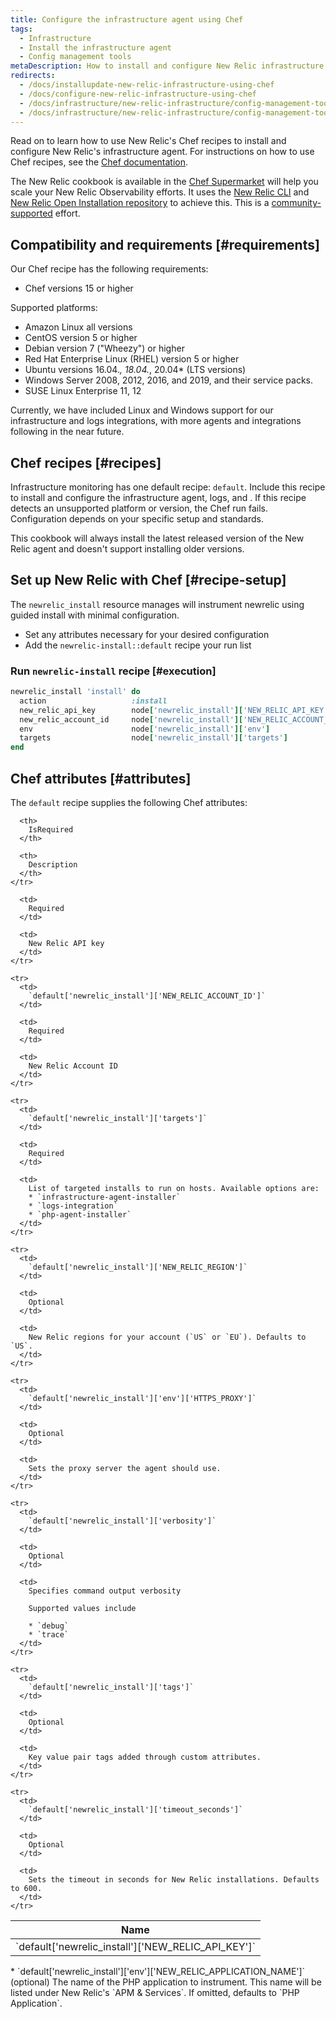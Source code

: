 ```yaml
---
title: Configure the infrastructure agent using Chef
tags:
  - Infrastructure
  - Install the infrastructure agent
  - Config management tools
metaDescription: How to install and configure New Relic infrastructure monitoring using Chef.
redirects:
  - /docs/installupdate-new-relic-infrastructure-using-chef
  - /docs/configure-new-relic-infrastructure-using-chef
  - /docs/infrastructure/new-relic-infrastructure/config-management-tools/configure-new-relic-infrastructure-using-chef
  - /docs/infrastructure/new-relic-infrastructure/config-management-tools
---
```


Read on to learn how to use New Relic's Chef recipes to install and configure New Relic's infrastructure agent. For instructions on how to use Chef recipes, see the [Chef documentation](https://www.chef.io/solutions/infrastructure-automation/).

The New Relic cookbook is available in the [Chef Supermarket](https://supermarket.chef.io/cookbooks/newrelic-install) will help you scale your New Relic Observability efforts. It uses the [New Relic CLI](https://github.com/newrelic/newrelic-cli) and [New Relic Open Installation repository](https://github.com/newrelic/open-install-library) to achieve this. This is a [community-supported](https://github.com/newrelic/chef-install) effort.

## Compatibility and requirements [#requirements]

Our Chef recipe has the following requirements:

* Chef versions 15 or higher

Supported platforms:

* Amazon Linux all versions
* CentOS version 5 or higher
* Debian version 7 ("Wheezy") or higher
* Red Hat Enterprise Linux (RHEL) version 5 or higher
* Ubuntu versions 16.04.*, 18.04.*, 20.04* (LTS versions)
* Windows Server 2008, 2012, 2016, and 2019, and their service packs.
* SUSE Linux Enterprise 11, 12

Currently, we have included Linux and Windows support for our infrastructure and logs integrations, with more agents and integrations following in the near future.

## Chef recipes [#recipes]

Infrastructure monitoring has one default recipe: `default`. Include this recipe to install and configure the infrastructure agent, logs, and <InlinePopover type="apm" />. If this recipe detects an unsupported platform or version, the Chef run fails. Configuration depends on your specific setup and standards.

<Callout variant="important">
This cookbook will always install the latest released version of the New Relic agent and doesn't support installing older versions.
</Callout>

## Set up New Relic with Chef [#recipe-setup]

The `newrelic_install` resource manages will instrument newrelic using guided install with minimal configuration.

* Set any attributes necessary for your desired configuration
* Add the `newrelic-install::default` recipe your run list

### Run `newrelic-install` recipe [#execution]

```ruby
newrelic_install 'install' do
  action                   :install
  new_relic_api_key        node['newrelic_install']['NEW_RELIC_API_KEY']
  new_relic_account_id     node['newrelic_install']['NEW_RELIC_ACCOUNT_ID']
  env                      node['newrelic_install']['env']
  targets                  node['newrelic_install']['targets']
end
```

## Chef attributes [#attributes]

The `default` recipe supplies the following Chef attributes:

<table>
  <thead>
    <tr>
      <th style={{ width: "300px" }}>
        Name
      </th>

      <th>
        IsRequired
      </th>

      <th>
        Description
      </th>
    </tr>
  </thead>

  <tbody>
    <tr>
      <td>
        `default['newrelic_install']['NEW_RELIC_API_KEY']`
      </td>

      <td>
        Required
      </td>

      <td>
        New Relic API key
      </td>
    </tr>

    <tr>
      <td>
        `default['newrelic_install']['NEW_RELIC_ACCOUNT_ID']`
      </td>

      <td>
        Required
      </td>

      <td>
        New Relic Account ID
      </td>
    </tr>

    <tr>
      <td>
        `default['newrelic_install']['targets']`
      </td>

      <td>
        Required
      </td>

      <td>
        List of targeted installs to run on hosts. Available options are:
        * `infrastructure-agent-installer`
        * `logs-integration`
        * `php-agent-installer`
      </td>
    </tr>

    <tr>
      <td>
        `default['newrelic_install']['NEW_RELIC_REGION']`
      </td>

      <td>
        Optional
      </td>

      <td>
        New Relic regions for your account (`US` or `EU`). Defaults to `US`.
      </td>
    </tr>

    <tr>
      <td>
        `default['newrelic_install']['env']['HTTPS_PROXY']`
      </td>

      <td>
        Optional
      </td>

      <td>
        Sets the proxy server the agent should use.
      </td>
    </tr>

    <tr>
      <td>
        `default['newrelic_install']['verbosity']`
      </td>

      <td>
        Optional
      </td>

      <td>
        Specifies command output verbosity

        Supported values include

        * `debug`
        * `trace`
      </td>
    </tr>

    <tr>
      <td>
        `default['newrelic_install']['tags']`
      </td>

      <td>
        Optional
      </td>

      <td>
        Key value pair tags added through custom attributes.
      </td>
    </tr>

    <tr>
      <td>
        `default['newrelic_install']['timeout_seconds']`
      </td>

      <td>
        Optional
      </td>

      <td>
        Sets the timeout in seconds for New Relic installations. Defaults to 600.
      </td>
    </tr>

  </tbody>
</table>

<CollapserGroup>
<Collapser id="environment-vars" title="PHP Agent">
  * `default['newrelic_install']['env']['NEW_RELIC_APPLICATION_NAME']` (optional) The name of the PHP application to instrument. This name will be listed under New Relic's `APM & Services`. If omitted, defaults to `PHP Application`.
</Collapser>
</CollapserGroup>
